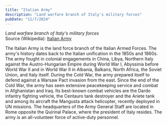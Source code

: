 ```yaml
---
title: "Italian Army"
description: "Land warfare branch of Italy's military forces"
pubDate: "11/7/2024"
---
```


*Land warfare branch of Italy's military forces*  
Source (Wikipedia): [Italian Army][1]

The Italian Army is the land force branch of the Italian Armed Forces. The army's history dates back to the Italian unification in the 1850s and 1860s. The army fought in colonial engagements in China, Libya, Northern Italy against the Austro-Hungarian Empire during World War I, Abyssinia before World War II and in World War II in Albania, Balkans, North Africa, the Soviet Union, and Italy itself. During the Cold War, the army prepared itself to defend against a Warsaw Pact invasion from the east. Since the end of the Cold War, the army has seen extensive peacekeeping service and combat in Afghanistan and Iraq. Its best-known combat vehicles are the Dardo infantry fighting vehicle, the Centauro tank destroyer and the Ariete tank and among its aircraft the Mangusta attack helicopter, recently deployed in UN missions. The headquarters of the Army General Staff are located in Rome opposite the Quirinal Palace, where the president of Italy resides. The army is an all-volunteer force of active-duty personnel.

[1]: https://en.wikipedia.org/wiki/Italian_Army
